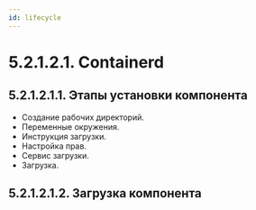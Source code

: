 ```yaml
---
id: lifecycle
---
```



# 5.2.1.2.1. Containerd

## 5.2.1.2.1.1. Этапы установки компонента
- Создание рабочих директорий.
- Переменные окружения.
- Инструкция загрузки.
- Настройка прав.
- Сервис загрузки.
- Загрузка.

## 5.2.1.2.1.2. Загрузка компонента
<DownloadBIN/>
